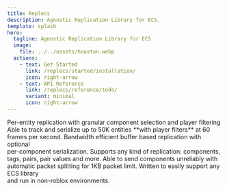 ```yaml
---
title: Replecs
description: Agnostic Replication Library for ECS.
template: splash
hero:
  tagline: Agnostic Replication Library for ECS
  image:
    file: ../../assets/houston.webp
  actions:
    - text: Get Started
      link: /replecs/started/installation/
      icon: right-arrow
    - text: API Reference
      link: /replecs/reference/todo/
      variant: minimal
      icon: right-arrow
---
```



<CardGrid>
	<Card title="Granular Replication" icon="pencil">
		Per-entity replication with granular component selection and player filtering
	</Card>
	<Card title="Heavily Optimized" icon="add-document">
		Able to track and serialize up to 50K entities **with player filters** at 60 frames per second.
	</Card>
	<Card title="Buffer Serialization" icon="setting">
		Bandwidth efficient buffer based replication with optional<br/>per-component serialization.
	</Card>
	<Card title="Replicate Anything" icon="open-book">
		Supports any kind of replication: components, tags, pairs, pair values and more.
	</Card>
    <Card title="Unreliable Replication" icon="open-book">
		Able to send components unreliably with automatic packet splitting for 1KB packet limit.
	</Card>
    <Card title="Library/Runtime Agnostic" icon="open-book">
		Written to easily support any ECS library<br/> and run in non-roblox environments.
	</Card>
</CardGrid>
